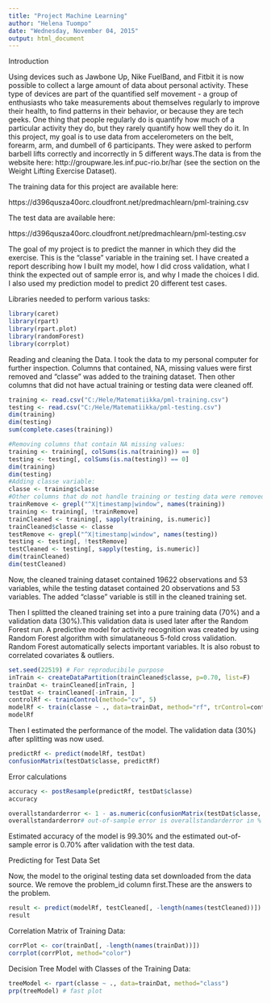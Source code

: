 ```yaml
---
title: "Project Machine Learning"
author: "Helena Tuompo"
date: "Wednesday, November 04, 2015"
output: html_document
---
```


Introduction

Using devices such as Jawbone Up, Nike FuelBand, and Fitbit it is now possible to collect a large amount of data about personal activity. These type of devices are part of the quantified self movement - a group of enthusiasts who take measurements about themselves regularly to improve their health, to find patterns in their behavior, or because they are tech geeks. One thing that people regularly do is quantify how much of a particular activity they do, but they rarely quantify how well they do it. 
In this project, my goal is to use data from accelerometers on the belt, forearm, arm, and dumbell of 6 participants. They were asked to perform barbell lifts correctly and incorrectly in 5 different ways.The data is from  the website here: http://groupware.les.inf.puc-rio.br/har (see the section on the Weight Lifting Exercise Dataset).

The training data for this project are available here: 

https://d396qusza40orc.cloudfront.net/predmachlearn/pml-training.csv

The test data are available here: 

https://d396qusza40orc.cloudfront.net/predmachlearn/pml-testing.csv

The goal of my project is to predict the manner in which they did the exercise. This is the "classe" variable in the training set. I have created a report describing how I built my model, how I did cross validation, what I think the expected out of sample error is, and why I made the choices I did. I also used my prediction model to predict 20 different test cases. 

Libraries needed to perform various tasks:
```r
library(caret)
library(rpart)
library(rpart.plot)
library(randomForest)
library(corrplot)
```

Reading and cleaning the Data. I took the data to my personal computer for further inspection. Columns that contained, NA, missing values were first removed and "classe" was added to the training dataset. Then other columns that did not have actual training or testing data were cleaned off.
```r
training <- read.csv("C:/Hele/Matematiikka/pml-training.csv")
testing <- read.csv("C:/Hele/Matematiikka/pml-testing.csv")
dim(training)
dim(testing) 
sum(complete.cases(training))

#Removing columns that contain NA missing values: 
training <- training[, colSums(is.na(training)) == 0] 
testing <- testing[, colSums(is.na(testing)) == 0] 
dim(training)
dim(testing) 
#Adding classe variable:
classe <- training$classe
#Other columns that do not handle training or testing data were removed:
trainRemove <- grepl("^X|timestamp|window", names(training))
training <- training[, !trainRemove]
trainCleaned <- training[, sapply(training, is.numeric)]
trainCleaned$classe <- classe
testRemove <- grepl("^X|timestamp|window", names(testing))
testing <- testing[, !testRemove]
testCleaned <- testing[, sapply(testing, is.numeric)]
dim(trainCleaned)
dim(testCleaned)
```
Now, the cleaned training dataset contained 19622 observations and 53 variables, 
while the testing dataset contained 20 observations and 53 variables. 
The added "classe" variable is still in the cleaned training set.

Then I splitted the cleaned training set into a pure training data (70%) and
a validation data (30%).This validation data is used later after the Random Forest run. 
A predictive model for activity recognition was created by using Random Forest algorithm with simulataneous 5-fold cross validation. Random Forest automatically selects important variables. It is also robust to correlated covariates & outliers. 
```r
set.seed(22519) # For reproducibile purpose
inTrain <- createDataPartition(trainCleaned$classe, p=0.70, list=F)
trainDat <- trainCleaned[inTrain, ]
testDat <- trainCleaned[-inTrain, ]
controlRf <- trainControl(method="cv", 5)
modelRf <- train(classe ~ ., data=trainDat, method="rf", trControl=controlRf, ntree=250)
modelRf
```
Then I estimated the performance of the model. The validation data (30%) after splitting was now used.  
```r

predictRf <- predict(modelRf, testDat)
confusionMatrix(testDat$classe, predictRf)
```
Error calculations
```r

accuracy <- postResample(predictRf, testDat$classe)
accuracy

overallstandarderror <- 1 - as.numeric(confusionMatrix(testDat$classe, predictRf)$overall[1])
overallstandarderror# out-of-sample error is overallstandarderror in %

```
Estimated accuracy of the model is 99.30% and the estimated out-of-sample error is 0.70%  after validation with the test data.

Predicting for Test Data Set

Now, the model to the original testing data set downloaded from the data source. We remove the  problem_id  column first.These are the answers to the problem.  

```r
result <- predict(modelRf, testCleaned[, -length(names(testCleaned))])
result
```
Correlation Matrix of Training Data:
```r
corrPlot <- cor(trainDat[, -length(names(trainDat))])
corrplot(corrPlot, method="color")
```

Decision Tree Model with Classes of the Training Data:

```r

treeModel <- rpart(classe ~ ., data=trainDat, method="class")
prp(treeModel) # fast plot
```


